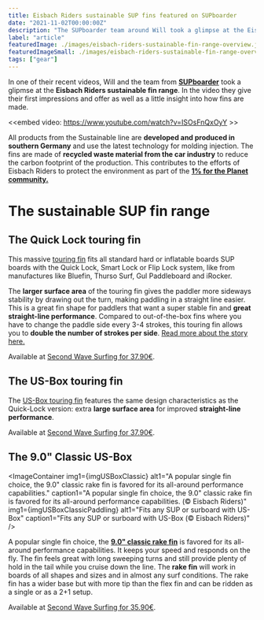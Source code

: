 ```yaml
---
title: Eisbach Riders sustainable SUP fins featured on SUPboarder
date: "2021-11-02T00:00:00Z"
description: "The SUPboarder team around Will took a glimpse at the Eisbach Riders sustainable SUP fin range and summarized their insights in a short video. Take a look!"
label: "article"
featuredImage: ./images/eisbach-riders-sustainable-fin-range-overview.jpg
featuredImageSmall: ./images/eisbach-riders-sustainable-fin-range-overview.jpg
tags: ["gear"]
---
```



In one of their recent videos, Will and the team from [**SUPboarder**](https://supboardermag.com/2021/10/04/eisbach-riders-sustainable-sup-fins-accessories-first-look/) took a glipmse at the **Eisbach Riders sustainable fin range**. In the video they give their first impressions and offer as well as a little insight into how fins are made.

<<embed video: https://www.youtube.com/watch?v=ISOsFnQxOyY >>


All products from the Sustainable line are **developed and produced in southern Germany** and use the latest technology for molding injection. The fins are made of **recycled waste material from the car industry** to reduce the carbon footprint of the production. This contributes to the efforts of Eisbach Riders to protect the environment as part of the [**1% for the Planet community.**](https://secondwavesurfing.com/blog/eisbach-riders-joins-1-percent-for-the-planet)


# The sustainable SUP fin range

<ImageContainer
  img1={imgERSUPFins}
  alt1="Overview of the current ER sustaianable SUP fin range"
  caption1="Overview of the current ER sustaianable SUP fin range (© SUPboarder)"
/>


## The Quick Lock touring fin

<ImageContainer
  img1={imgQuickLockTouring}
  alt1="Comes in sustainable packaging produced in Germany"
  caption1="Comes in sustainable packaging produced in Germany (© Eisbach Riders)"
/>

This massive [touring fin](https://secondwavesurfing.com/shop/product/essential-quick-lock-touring-fin/) fits all standard hard or inflatable boards SUP boards with the Quick Lock, Smart Lock or Flip Lock system, like from manufactures like Bluefin, Thurso Surf, Gul Paddleboard and iRocker.

The **larger surface area** of the touring fin gives the paddler more sideways stability by drawing out the turn, making paddling in a straight line easier. This is a great fin shape for paddlers that want a super stable fin and **great straight-line performance**. Compared to out-of-the-box fins where you have to change the paddle side every 3-4 strokes, this touring fin allows you to **double the number of strokes per side**. [Read more about the story here.](https://secondwavesurfing.com/blog/eisbach-riders-a-touring-fin-made-of-recycled-waste-material-for-stand-up-paddling-with-the-quick-lock-system)

Available at [Second Wave Surfing for 37.90€](https://secondwavesurfing.com/shop/product/essential-quick-lock-touring-fin/).


## The US-Box touring fin

<ImageContainer
  img1={imgUSBoxTouring}
  alt1="Great straight-line performance for paddling trips"
  caption1="Great straight-line performance for paddling trips (© Eisbach Riders)"
/>

The [US-Box touring fin](https://secondwavesurfing.com/shop/product/sustainable-single-fin-touring-us-box/) features the same design characteristics as the Quick-Lock version: extra **large surface area** for improved **straight-line performance**.

Available at [Second Wave Surfing for 37.90€](https://secondwavesurfing.com/shop/product/sustainable-single-fin-touring-us-box/).




## The 9.0" Classic US-Box

<ImageContainer
  img1={imgUSBoxClassic}
  alt1="A popular single fin choice, the 9.0" classic rake fin is favored for its all-around performance capabilities."
  caption1="A popular single fin choice, the 9.0" classic rake fin is favored for its all-around performance capabilities. (© Eisbach Riders)"
  img1={imgUSBoxClassicPaddling}
  alt1="Fits any SUP or surboard with US-Box"
  caption1="Fits any SUP or surboard with US-Box (© Eisbach Riders)"
/>

A popular single fin choice, the **[9.0" classic rake fin](https://secondwavesurfing.com/shop/product/sustainable-single-fin-us-box/)** is favored for its all-around performance capabilities. It keeps your speed and responds on the fly. The fin feels great with long sweeping turns and still provide plenty of hold in the tail while you cruise down the line. The **rake fin** will work in boards of all shapes and sizes and in almost any surf conditions. The rake fin has a wider base but with more tip than the flex fin and can be ridden as a single or as a 2+1 setup.

Available at [Second Wave Surfing for 35.90€](https://secondwavesurfing.com/shop/product/sustainable-single-fin-us-box/).

